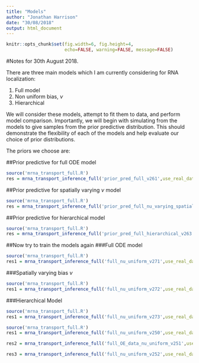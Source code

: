 ```yaml
---
title: "Models"
author: "Jonathan Harrison"
date: "30/08/2018"
output: html_document
---
```


```r
knitr::opts_chunk$set(fig.width=6, fig.height=4,
                      echo=FALSE, warning=FALSE, message=FALSE)
```

#Notes for 30th August 2018. 

There are three main models which I am currently considering for RNA localization:

1. Full model
2. Non uniform bias, $\nu$
3. Hierarchical

We will consider these models, attempt to fit them to data, and perform model comparison.
Importantly, we will begin with simulating from the models to give samples from the prior predictive distribution.
This should demonstrate the flexibility of each of the models and help evaluate our choice of prior distributions. 

The priors we choose are:

##Prior predictive for full ODE model
```r
source('mrna_transport_full.R')
res = mrna_transport_inference_full('prior_pred_full_v261',use_real_data = TRUE, run_mcmc = TRUE, nSamples = 9, nTest = 11, nTestOE = 9, verbose = FALSE, compare_via_loo = FALSE, show_diagnostic_plots = FALSE, use_hierarchical_model = FALSE, use_prior_predictive = TRUE, train_on_OE=FALSE, is_nu_uniform = TRUE)
```
##Prior predictive for spatially varying $\nu$ model
```r
source('mrna_transport_full.R')
res = mrna_transport_inference_full('prior_pred_full_nu_varying_spatially_v262',use_real_data = TRUE, run_mcmc = TRUE, nSamples = 9, nTest = 11, nTestOE = 9, verbose = FALSE, compare_via_loo = FALSE, show_diagnostic_plots = FALSE, use_hierarchical_model = FALSE, use_prior_predictive = TRUE, train_on_OE=FALSE, is_nu_uniform = FALSE)
```

##Prior predictive for hierarchical model
```r
source('mrna_transport_full.R')
res = mrna_transport_inference_full('prior_pred_full_hierarchical_v263',use_real_data = TRUE, run_mcmc = TRUE, nSamples = 9, nTest = 11, nTestOE = 9, verbose = FALSE, compare_via_loo = FALSE, show_diagnostic_plots = FALSE, use_hierarchical_model = TRUE, use_prior_predictive = TRUE, train_on_OE=FALSE, is_nu_uniform = TRUE)
```

##Now try to train the models again
###Full ODE model
```r
source('mrna_transport_full.R')
res1 = mrna_transport_inference_full('full_nu_uniform_v271',use_real_data = TRUE, run_mcmc = TRUE, nSamples = 9, nTest = 11, nTestOE = 7, verbose = TRUE, compare_via_loo = FALSE, show_diagnostic_plots = TRUE, use_hierarchical_model = FALSE, use_prior_predictive = FALSE, train_on_OE = FALSE, is_nu_uniform = TRUE)

```

###Spatially varying bias $\nu$
```r
source('mrna_transport_full.R')
res1 = mrna_transport_inference_full('full_nu_uniform_v272',use_real_data = TRUE, run_mcmc = TRUE, nSamples = 9, nTest = 11, nTestOE = 9, verbose = TRUE, compare_via_loo = FALSE, show_diagnostic_plots = TRUE, use_hierarchical_model = FALSE, use_prior_predictive = FALSE, train_on_OE = FALSE, is_nu_uniform = FALSE)
```

###Hierarchical Model
```r
source('mrna_transport_full.R')
res1 = mrna_transport_inference_full('full_nu_uniform_v273',use_real_data = TRUE, run_mcmc = TRUE, nSamples = 9, nTest = 11, nTestOE = 9, verbose = TRUE, compare_via_loo = FALSE, show_diagnostic_plots = TRUE, use_hierarchical_model = TRUE, use_prior_predictive = FALSE, train_on_OE = FALSE, is_nu_uniform = TRUE)

```


```r
source('mrna_transport_full.R')
res1 = mrna_transport_inference_full('full_nu_uniform_v250',use_real_data = TRUE, run_mcmc = TRUE, nSamples = 8, nTest = 12, nTestOE = 7, verbose = TRUE, compare_via_loo = FALSE, show_diagnostic_plots = TRUE, use_hierarchical_model = FALSE, use_prior_predictive =FALSE, train_on_OE=FALSE, is_nu_uniform = TRUE)

res2 = mrna_transport_inference_full('full_OE_data_nu_uniform_v251',use_real_data = TRUE, run_mcmc = TRUE, nSamples = 8, nTest = 12, nTestOE = 7, verbose = TRUE, compare_via_loo = FALSE, show_diagnostic_plots = TRUE, use_hierarchical_model = FALSE, use_prior_predictive =FALSE, train_on_OE=TRUE, is_nu_uniform = TRUE)

res3 = mrna_transport_inference_full('full_nu_uniform_v252',use_real_data = TRUE, run_mcmc = TRUE, nSamples = 8, nTest = 12, nTestOE = 7, verbose = TRUE, compare_via_loo = FALSE, show_diagnostic_plots = TRUE, use_hierarchical_model = FALSE, use_prior_predictive =FALSE, train_on_OE=FALSE, is_nu_uniform = TRUE) #with initialisation
```




